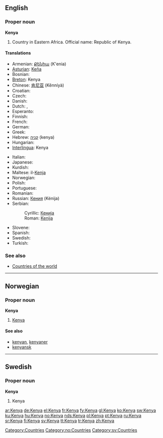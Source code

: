 ==English==

===Proper noun===
{{wikipedia}}
'''Kenya'''

# Country in Eastern Africa. Official name: Republic of Kenya.

====Translations====
{{trans-top|country in Eastern Africa}}
* Armenian: [[Քենիա]] (K'enia)
* [[Asturian]]: [[Keña]]
* Bosnian: {{t-|bs|Kenija|f}}
* [[Breton]]: Kenya
* Chinese: [[肯尼亚]] (Kěnníyà)
* Croatian: {{t-|hr|Kenija|f}}
* Czech: {{t+|cs|Keňa|f}}
* Danish: {{t-|da|Kenya}}
* Dutch: {{t+|nl|Kenia}}, {{t-|nl|Kenya}}
* Esperanto: {{t-|eo|Kenjo|xs=Esperanto}}
* Finnish: {{t+|fi|Kenia}}
* French: {{t+|fr|Kenya}}
* German: {{t+|de|Kenia}}
* Greek: {{t-|el|Κένυα|f|tr=Kénya|sc=Grek}}
* Hebrew: [[קניה]] (kenya)
* Hungarian: {{t+|hu|Kenya}}
* [[Interlingua]]: Kenya
{{trans-mid}}
* Italian: {{t-|it|Kenya}}
* Japanese: {{t+|ja|ケニア|tr=Kenia|sc=Jpan}}
* Kurdish: {{ku-Arab|[[کینیا]]}}
* Maltese: il-[[Kenja]]
* Norwegian: {{t+|no|Kenya}}
* Polish: {{t+|pl|Kenia|f}}
* Portuguese: {{t+|pt|Quénia|f}}
* Romanian: {{t-|ro|Kenya|f}}
* Russian: [[Кения]] (Kénija) {{f}}
* Serbian:
*: Cyrillic: [[Кенија#Serbian|Кенија]] {{f}}
*: Roman: [[Kenija#Serbian|Kenija]] {{f}}
* Slovene: {{t+|sl|Kenija|f}}
* Spanish: {{t+|es|Kenia|f}}
* Swedish: {{t+|sv|Kenya}}
* Turkish: {{t+|tr|Kenya}}
{{trans-bottom}}

===See also===
* [[Appendix:Countries of the world|Countries of the world]]

[[Category:Countries]]

----

==Norwegian==

===Proper noun===
'''Kenya'''

# [[#English|Kenya]]

====See also====
* [[kenyan]], [[kenyaner]]
* [[kenyansk]]

[[Category:no:Countries]]

----

==Swedish==

===Proper noun===
'''Kenya'''

# Kenya

[[Category:sv:Countries]]

[[ar:Kenya]]
[[de:Kenya]]
[[el:Kenya]]
[[fr:Kenya]]
[[fy:Kenya]]
[[gl:Kenya]]
[[ko:Kenya]]
[[sw:Kenya]]
[[ku:Kenya]]
[[hu:Kenya]]
[[no:Kenya]]
[[nds:Kenya]]
[[pl:Kenya]]
[[pt:Kenya]]
[[ru:Kenya]]
[[sr:Kenya]]
[[fi:Kenya]]
[[sv:Kenya]]
[[tt:Kenya]]
[[tr:Kenya]]
[[zh:Kenya]]